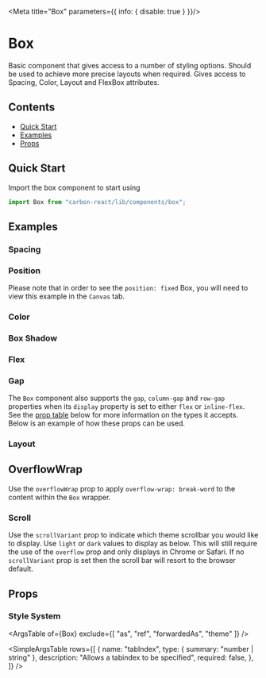 

<Meta title="Box" parameters={{ info: { disable: true } }}/>

# Box

Basic component that gives access to a number of styling options. Should be used to achieve more precise layouts when required. Gives access to Spacing, Color, Layout and FlexBox attributes.

## Contents

- [Quick Start](#quick-start)
- [Examples](#examples)
- [Props](#props)

## Quick Start

Import the box component to start using

```javascript
import Box from "carbon-react/lib/components/box";
```

## Examples

### Spacing

<Canvas>
  <Story name="spacing" story={stories.Spacing}/>
</Canvas>

### Position

Please note that in order to see the `position: fixed` Box, you will need to view this example in the `Canvas` tab.
<Canvas>
  <Story 
    name="position"
    story={stories.Position}
  />
</Canvas>

### Color

<Canvas>
  <Story name="color" story={stories.Color} />
</Canvas>

### Box Shadow

<Canvas>
  <Story name="box shadow" story={stories.BoxShadow} />
</Canvas>

### Flex

<Canvas>
  <Story name="flex" story={stories.Flex} />
</Canvas>

### Gap

The `Box` component also supports the `gap`, `column-gap` and `row-gap` properties when its `display` property is set to either 
`flex` or `inline-flex`. See the [prop table](#props) below for more information on the types it accepts. Below is an example of 
how these props can be used.

<Canvas>
  <Story name="flex gap" story={stories.Gap} />
</Canvas>

### Layout

<Canvas>
  <Story name="layout" story={stories.Layout} />
</Canvas>

## OverflowWrap

Use the `overflowWrap` prop to apply `overflow-wrap: break-word` to the content within the `Box` wrapper.

<Canvas>
  <Story
    name="overflow wrap"
    parameters={{ chromatic: { disable: true } }} story={stories.OverflowWrap} />
</Canvas>

### Scroll

Use the `scrollVariant` prop to indicate which theme scrollbar you would like to display. Use `light` or `dark` values to display as below. This will still require the use of the `overflow` prop and only displays in Chrome or Safari.
If no `scrollVariant` prop is set then the scroll bar will resort to the browser default.

<Canvas>
  <Story
    name="scroll"
    parameters={{ chromatic: { disable: true } }}
    story={stories.Scroll} />
</Canvas>

## Props

### Style System

<StyledSystemProps spacing color flexBox hasGapProps layout position noHeader />

<ArgsTable
  of={Box}
  exclude={[
    "as",
    "ref",
    "forwardedAs",
    "theme"
  ]}
/>

<SimpleArgsTable
  rows={[
    {
      name: "tabIndex",
      type: { summary: "number | string" },
      description: "Allows a tabindex to be specified",
      required: false,
    },
  ]}
/>
